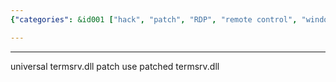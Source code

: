 ```yaml
---
{"categories": &id001 ["hack", "patch", "RDP", "remote control", "windows"], "category": "Windows", "date": "2022-07-01 12:02:25", "description": "This text provides instructions on how to enable the capability for multiple simultaneous Remote Desktop Protocol (RDP) sessions on Windows systems. This can be achieved by utilizing a modified termsrv.dll file, which allows users to connect and access resources concurrently.", "tags": *id001, "title": "Enable multiple concurrent RDP sessions on windows"}

---
```


------
universal termsrv.dll patch
use patched termsrv.dll
